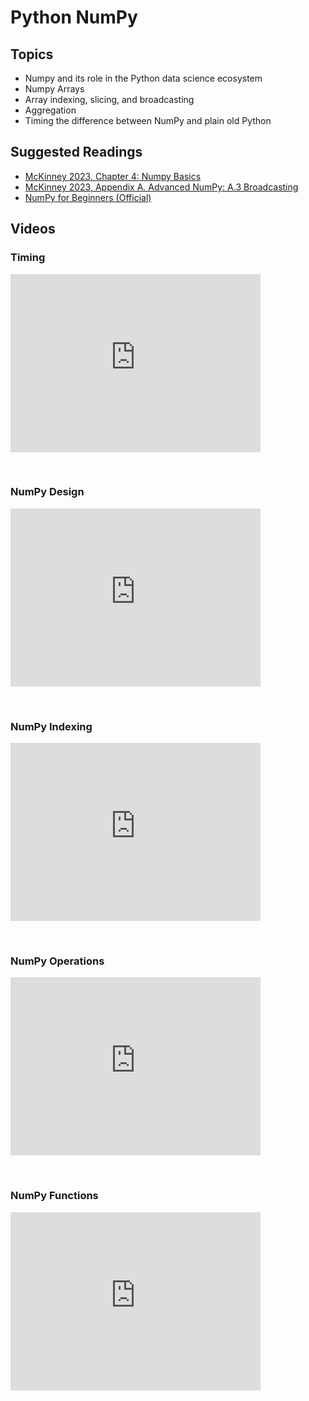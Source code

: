 # Python NumPy

## Topics

-   Numpy and its role in the Python data science ecosystem
-   Numpy Arrays
-   Array indexing, slicing, and broadcasting
-   Aggregation
-   Timing the difference between NumPy and plain old Python

## Suggested Readings

-   [McKinney 2023, Chapter 4: Numpy Basics](https://wesmckinney.com/book/numpy-basics)
-   [McKinney 2023, Appendix A. Advanced NumPy: A.3 Broadcasting](https://wesmckinney.com/book/advanced-numpy#numpy_broadcasting)
-   [NumPy for Beginners (Official)](https://numpy.org/doc/stable/user/absolute_beginners.html)

## Videos

### Timing

<iframe id="kmsembed-1_iqh7lf2d" width="400" height="285" src="https://343772-1.kaf.kaltura.com/embed/secure/iframe/entryId/1_iqh7lf2d/uiConfId/50243942/pbc/353035032/st/0" class="kmsembed" allowfullscreen webkitallowfullscreen mozAllowFullScreen allow="autoplay *; fullscreen *; encrypted-media *" referrerPolicy="no-referrer-when-downgrade" sandbox="allow-downloads allow-forms allow-same-origin allow-scripts allow-top-navigation allow-pointer-lock allow-popups allow-modals allow-orientation-lock allow-popups-to-escape-sandbox allow-presentation allow-top-navigation-by-user-activation" frameborder="0" title="DS 5100 M05 Timing"></iframe><br />

### NumPy Design

<iframe id="kmsembed-1_yllux9iz" width="400" height="285" src="https://343772-1.kaf.kaltura.com/embed/secure/iframe/entryId/1_yllux9iz/uiConfId/50243942/pbc/353035032/st/0" class="kmsembed" allowfullscreen webkitallowfullscreen mozAllowFullScreen allow="autoplay *; fullscreen *; encrypted-media *" referrerPolicy="no-referrer-when-downgrade" sandbox="allow-downloads allow-forms allow-same-origin allow-scripts allow-top-navigation allow-pointer-lock allow-popups allow-modals allow-orientation-lock allow-popups-to-escape-sandbox allow-presentation allow-top-navigation-by-user-activation" frameborder="0" title="DS 5100 M05 NumPy Design"></iframe><br />

### NumPy Indexing

<iframe id="kmsembed-1_6i1y824p" width="400" height="285" src="https://343772-1.kaf.kaltura.com/embed/secure/iframe/entryId/1_6i1y824p/uiConfId/50243942/pbc/353035032/st/0" class="kmsembed" allowfullscreen webkitallowfullscreen mozAllowFullScreen allow="autoplay *; fullscreen *; encrypted-media *" referrerPolicy="no-referrer-when-downgrade" sandbox="allow-downloads allow-forms allow-same-origin allow-scripts allow-top-navigation allow-pointer-lock allow-popups allow-modals allow-orientation-lock allow-popups-to-escape-sandbox allow-presentation allow-top-navigation-by-user-activation" frameborder="0" title="DS 5100 M05 NumPy Indexing"></iframe><br />

### NumPy Operations

<iframe id="kmsembed-1_mg2065wj" width="400" height="285" src="https://343772-1.kaf.kaltura.com/embed/secure/iframe/entryId/1_mg2065wj/uiConfId/50243942/pbc/353035032/st/0" class="kmsembed" allowfullscreen webkitallowfullscreen mozAllowFullScreen allow="autoplay *; fullscreen *; encrypted-media *" referrerPolicy="no-referrer-when-downgrade" sandbox="allow-downloads allow-forms allow-same-origin allow-scripts allow-top-navigation allow-pointer-lock allow-popups allow-modals allow-orientation-lock allow-popups-to-escape-sandbox allow-presentation allow-top-navigation-by-user-activation" frameborder="0" title="DS 5100 M05 NumPy Operations"></iframe><br />

### NumPy Functions

<iframe id="kmsembed-1_zk0us6gr" width="400" height="285" src="https://343772-1.kaf.kaltura.com/embed/secure/iframe/entryId/1_zk0us6gr/uiConfId/50243942/pbc/353035032/st/0" class="kmsembed" allowfullscreen webkitallowfullscreen mozAllowFullScreen allow="autoplay *; fullscreen *; encrypted-media *" referrerPolicy="no-referrer-when-downgrade" sandbox="allow-downloads allow-forms allow-same-origin allow-scripts allow-top-navigation allow-pointer-lock allow-popups allow-modals allow-orientation-lock allow-popups-to-escape-sandbox allow-presentation allow-top-navigation-by-user-activation" frameborder="0" title="DS 5100 M05 NumPy Functions"></iframe><br />
